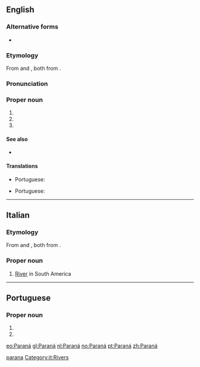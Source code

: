 {{also|paranã}}
==English==

===Alternative forms===
* {{l|en|Parana}}

===Etymology===
From {{etyl|es|en}} {{m|es|Paraná}} and {{etyl|pt|en}} {{m|pt|Paraná}}, both from {{etyl|tpw|en}}.

===Pronunciation===
{{rfp|lang=en}}

===Proper noun===
{{en-proper noun}}

# {{place|en|river|in central and southern|continent/South America}}
# {{place|en|state|macroregion/en:South Region|c/en:Brazil|capl=en:Curitiba}}
# {{place|en|city/provincial capital|province/en:Entre Ríos|c/en:Argentina}}

====See also====
* {{pedialite}}

====Translations====
{{trans-top|river in South America}}
* Portuguese: {{t+|pt|Paraná|m}}
{{trans-mid}}
{{trans-bottom}}

{{trans-top|state in southern Brazil}}
* Portuguese: {{t+|pt|Paraná|m}}
{{trans-mid}}
{{trans-bottom}}

{{trans-top|city in Argentina}}
{{trans-mid}}
{{trans-bottom}}

[[Category:English terms spelled with Á|parana]]

----

==Italian==

===Etymology===
From {{etyl|es|it}} {{m|es|Paraná}} and {{etyl|pt|it}} {{m|pt|Paraná}}, both from {{etyl|tpw|it}}. 

===Proper noun===
{{wikipedia|lang=it}}
{{it-proper noun}} {{g|m}}

# [[River]] in South America 

[[Category:it:Rivers]]

----

==Portuguese==

===Proper noun===
{{pt-proper noun|m}}

# {{place|pt|river|in central and southern|continent/South America|t1=Paraná|t2=Parana}}
# {{place|pt|state|macroregion/en:South Region|c/en:Brazil|capl=en:Curitiba|t1=Paraná|t2=Parana}}

[[eo:Paraná]]
[[gl:Paraná]]
[[nl:Paraná]]
[[no:Paraná]]
[[pt:Paraná]]
[[zh:Paraná]]